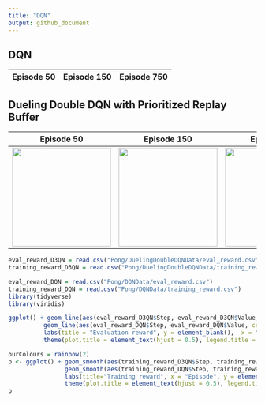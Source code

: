 ```yaml
---
title: "DQN"
output: github_document
---
```


DQN
------------------
Episode 50 | Episode 150 | Episode 750
---------- | ----------- | -----------


Dueling Double DQN with Prioritized Replay Buffer
--------------------------------------
Episode 50 | Episode 150 | Episode 750
---------- | ----------- | -----------
<img src = "Pong/DuelingDoubleDQNGifs/eval_ep_50_step_51540.gif" width = 200 /> | <img src = "Pong/DuelingDoubleDQNGifs/eval_ep_150_step_312995.gif" width = 200 /> | <img src = "Pong/DuelingDoubleDQNGifs/eval_ep_750_step_1730869.gif" width = 200 />


```r
eval_reward_D3QN = read.csv("Pong/DuelingDoubleDQNData/eval_reward.csv")
training_reward_D3QN = read.csv("Pong/DuelingDoubleDQNData/training_reward.csv")

eval_reward_DQN = read.csv("Pong/DQNData/eval_reward.csv")
training_reward_DQN = read.csv("Pong/DQNData/training_reward.csv")
library(tidyverse)
library(viridis)
```

```r
ggplot() + geom_line(aes(eval_reward_D3QN$Step, eval_reward_D3QN$Value, colour = "D3QN"), size = 1) + 
          geom_line(aes(eval_reward_DQN$Step, eval_reward_DQN$Value, colour = "DQN"), size = 1) + 
          labs(title = "Evaluation reward", y = element_blank(),  x = "Episode") + 
          theme(plot.title = element_text(hjust = 0.5), legend.title = element_blank(), legend.position = c(0.9,0.3))
```

```r
ourColours = rainbow(2)
p <- ggplot() + geom_smooth(aes(training_reward_D3QN$Step, training_reward_D3QN$Value, colour = "D3QN"), span = 0.01, se = F) + 
                geom_smooth(aes(training_reward_DQN$Step, training_reward_DQN$Value, colour = "DQN"), span = 0.01, se = F) + 
                labs(title="Training reward", x = "Episode", y = element_blank()) + 
                theme(plot.title = element_text(hjust = 0.5), legend.title=element_blank(),legend.position = c(0.9,0.3))
p
```